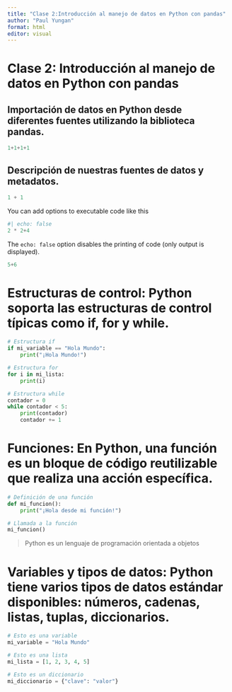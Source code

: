 ```yaml
---
title: "Clase 2:Introducción al manejo de datos en Python con pandas"
author: "Paul Yungan"
format: html
editor: visual
---
```


# Clase 2: Introducción al manejo de datos en Python con pandas  

## Importación de datos en Python desde diferentes fuentes utilizando la biblioteca pandas. 

```python
1+1+1+1

```

## Descripción de nuestras fuentes de datos y metadatos. 

```python
1 + 1
```

You can add options to executable code like this

```python
#| echo: false
2 * 2+4
```

The `echo: false` option disables the printing of code (only output is displayed).

```python

5+6


```



# Estructuras de control: Python soporta las estructuras de control típicas como if, for y while.

```python

# Estructura if
if mi_variable == "Hola Mundo":
    print("¡Hola Mundo!")

# Estructura for
for i in mi_lista:
    print(i)

# Estructura while
contador = 0
while contador < 5:
    print(contador)
    contador += 1

```
# Funciones: En Python, una función es un bloque de código reutilizable que realiza una acción específica.

```python
# Definición de una función
def mi_funcion():
    print("¡Hola desde mi función!")

# Llamada a la función
mi_funcion()
```

> Python es un lenguaje de programación orientada a objetos


# Variables y tipos de datos: Python tiene varios tipos de datos estándar disponibles: números, cadenas, listas, tuplas, diccionarios.

```python
# Esto es una variable
mi_variable = "Hola Mundo"

# Esto es una lista
mi_lista = [1, 2, 3, 4, 5]

# Esto es un diccionario
mi_diccionario = {"clave": "valor"}
```
